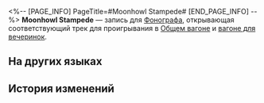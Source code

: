<%-- [PAGE_INFO]
PageTitle=#Moonhowl Stampede#
[END_PAGE_INFO] --%>
{{Предмет Инфобокс
|id          = 210358
|Изображение = Предмет Moonhowl Stampede.png
|Тип         = Запись
|Инвентарь   = Ценные предметы
|Редкость    = 3
|Эффект      = 
|Описание    = Запись, которую можно воспроизвести на фонографе экспресса. Это может быть случайное приобретение или подарок от кого-то другого. Когда играет музыка, всплывают самые разные воспоминания: улыбки, встречи, прикосновения и волнение битвы. Может быть, поэтому, даже несмотря на стремительный прогресс общества, люди всё ещё собирают записи.<br />Текущая запись содержит трек Moonhowl Stampede.
}}
{{Описание|''Пронзительный вой разносится эхом, разливается кровь. Пыль витает в воздухе, стремительно бежит волчья стая.''}}
'''Moonhowl Stampede''' — запись для [[Фонограф]]а, открывающая соответствующий трек для проигрывания в [[Общий вагон|Общем вагоне]] и [[Вагон для вечеринок|вагоне для вечеринок]].

==На других языках==
{{На других языках
|en   = ''Moonhowl Stampede''
|zhs  = 《啸月狼奔》
|zht  = 〈嘯月狼奔〉
|ja   = 『月に吠える奔狼』
|ko   = ≪달빛 아래 늑대의 질주≫
|es   = Estampida lunar
|fr   = «&nbsp;Moonhowl Stampede&nbsp;»
|ru   = Moonhowl Stampede
|th   = "Moonhowl Stampede"
|vi   = "Sói Hú Đêm Trăng"
|de   = „Heulen bei Mondfinsternis“
|id   = "Moonhowl Stampede"
|pt   = "Moonhowl Stampede"
}}

==История изменений==
{{История изменений|3.5}}